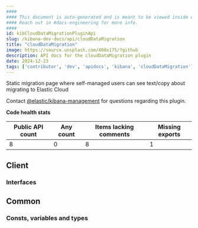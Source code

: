 ```yaml
---
####
#### This document is auto-generated and is meant to be viewed inside our experimental, new docs system.
#### Reach out in #docs-engineering for more info.
####
id: kibCloudDataMigrationPluginApi
slug: /kibana-dev-docs/api/cloudDataMigration
title: "cloudDataMigration"
image: https://source.unsplash.com/400x175/?github
description: API docs for the cloudDataMigration plugin
date: 2024-12-23
tags: ['contributor', 'dev', 'apidocs', 'kibana', 'cloudDataMigration']
---
```


Static migration page where self-managed users can see text/copy about migrating to Elastic Cloud

Contact [@elastic/kibana-management](https://github.com/orgs/elastic/teams/kibana-management) for questions regarding this plugin.

**Code health stats**

| Public API count  | Any count | Items lacking comments | Missing exports |
|-------------------|-----------|------------------------|-----------------|
| 8 | 0 | 8 | 1 |

## Client

### Interfaces
<DocDefinitionList data={cloudDataMigrationObj.client.interfaces}/>

## Common

### Consts, variables and types
<DocDefinitionList data={cloudDataMigrationObj.common.misc}/>

